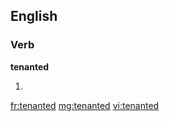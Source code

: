 ==English==

===Verb===
'''tenanted'''

# {{past of|[[tenant]]}}

[[fr:tenanted]]
[[mg:tenanted]]
[[vi:tenanted]]